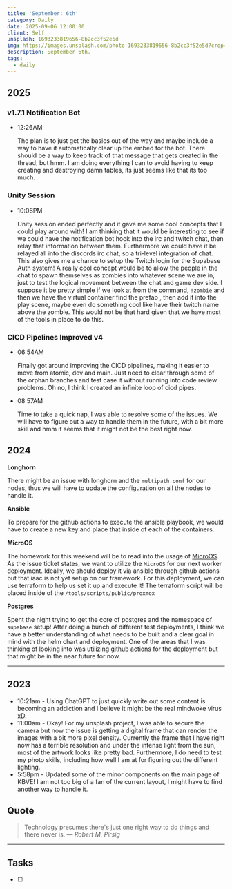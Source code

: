 ```yaml
---
title: 'September: 6th'
category: Daily
date: 2025-09-06 12:00:00
client: Self
unsplash: 1693233819656-8b2cc3f52e5d
img: https://images.unsplash.com/photo-1693233819656-8b2cc3f52e5d?crop=entropy&cs=srgb&fm=jpg&ixid=MnwzNjM5Nzd8MHwxfHJhbmRvbXx8fHx8fHx8fDE2ODE3NDg2ODY&ixlib=rb-4.0.3&q=85
description: September 6th. 
tags:
  - daily
---
```



## 2025

### v1.7.1 Notification Bot

-   12:26AM

    The plan is to just get the basics out of the way and maybe include a way to have it automatically clear up the embed for the bot.
    There should be a way to keep track of that message that gets created in the thread, but hmm.
    I am doing everything I can to avoid having to keep creating and destroying damn tables, its just seems like that its too much.

### Unity Session

-   10:06PM

    Unity session ended perfectly and it gave me some cool concepts that I could play around with!
    I am thinking that it would be interesting to see if we could have the notification bot hook into the irc and twitch chat, then relay that information between them.
    Furthermore we could have it be relayed all into the discords irc chat, so a tri-level integration of chat.
    This also gives me a chance to setup the Twitch login for the Supabase Auth system!
    A really cool concept would be to allow the people in the chat to spawn themselves as zombies into whatever scene we are in, just to test the logical movement between the chat and game dev side.
    I suppose it be pretty simple if we look at from the command, `!zombie` and then we have the virtual container find the prefab , then add it into the play scene, maybe even do something cool like have their twitch name above the zombie.
    This would not be that hard given that we have most of the tools in place to do this.

### CICD Pipelines Improved v4

-   06:54AM

    Finally got around improving the CICD pipelines, making it easier to move from atomic, dev and main.
    Just need to clear through some of the orphan branches and test case it without running into code review problems.
    Oh no, I think I created an infinite loop of cicd pipes.

-   08:57AM

    Time to take a quick nap, I was able to resolve some of the issues.
    We will have to figure out a way to handle them in the future, with a bit more skill and hmm it seems that it might not be the best right now.

## 2024

**Longhorn**

There might be an issue with longhorn and the `multipath.conf` for our nodes, thus we will have to update the configuration on all the nodes to handle it.

**Ansible**

To prepare for the github actions to execute the ansible playbook, we would have to create a new key and place that inside of each of the containers.

**MicroOS**

The homework for this weekend will be to read into the usage of [MicroOS](https://github.com/KBVE/kbve/issues/2674).
As the issue ticket states, we want to utilize the `MicroOS` for our next worker deployment.
Ideally, we should deploy it via ansible through github actions but that iaac is not yet setup on our framework.
For this deployment, we can use terraform to help us set it up and execute it!
The terraform script will be placed inside of the `/tools/scripts/public/proxmox`

**Postgres**

Spent the night trying to get the core of postgres and the namespace of `supabase` setup!
After doing a bunch of different test deployments, I think we have a better understanding of what needs to be built and a clear goal in mind with the helm chart and deployment.
One of the areas that I was thinking of looking into was utilizing github actions for the deployment but that might be in the near future for now.

---

## 2023
- 10:21am - Using ChatGPT to just quickly write out some content is becoming an addiction and I believe it might be the real mindwoke virus xD. 
- 11:00am - Okay! For my unsplash project, I was able to secure the camera but now the issue is getting a digital frame that can render the images with a bit more pixel density. Currently the frame that I have right now has a terrible resolution and under the intense light from the sun, most of the artwork looks like pretty bad. Furthermore, I do need to test my photo skills, including how well I am at for figuring out the different lighting.
- 5:58pm - Updated some of the minor components on the main page of KBVE! I am not too big of a fan of the current layout, I might have to find another way to handle it.

## Quote

> Technology presumes there's just one right way to do things and there never is.
> — <cite>Robert M. Pirsig</cite>

---

## Tasks

- [ ]